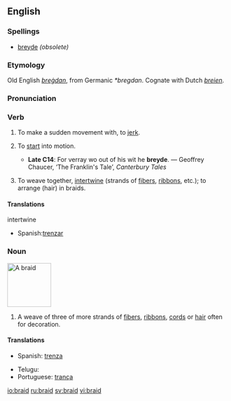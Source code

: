 ==English==
===Spellings===
*[[breyde]] ''(obsolete)''

===Etymology===
Old English ''[[bregdan|breġdan]]'', from Germanic ''*bregdan''.  Cognate with Dutch ''[[breien]]''.

===Pronunciation===
{{IPA|/breɪd/}}

===Verb===
{{en-verb|braids|braiding|braided|'''[[braided]]''' ''or obsolete'' '''[[browden]]'''}}
 
# {{obsolete}} {{transitive}} To make a sudden movement with, to [[jerk]].
# {{archaic}} {{intransitive}} To [[start]] into motion.
#*'''Late C14''': For verray wo out of his wit he '''breyde'''. — Geoffrey Chaucer, ‘The Franklin's Tale’, ''Canterbury Tales''
# {{transitive}} {{italbrac|now poetic}} To weave together, [[intertwine]] (strands of [[fibers]], [[ribbon]]s, etc.); to arrange (hair) in braids.

====Translations====
;intertwine
{{top}}
{{mid}}
*Spanish:[[trenzar]]
{{bottom}}

===Noun===
[[Image:Braid final.jpg|thumb|100px|A braid]]
{{en-noun}}

# A weave of three of more strands of [[fiber]]s, [[ribbon]]s, [[cord]]s or [[hair]] often for decoration.

====Translations====
{{top}}
*Spanish: [[trenza]] {{f}}
{{mid}}
*Telugu: {{జడ}}
*Portuguese: [[trança]]
{{bottom}}

[[io:braid]]
[[ru:braid]]
[[sv:braid]]
[[vi:braid]]